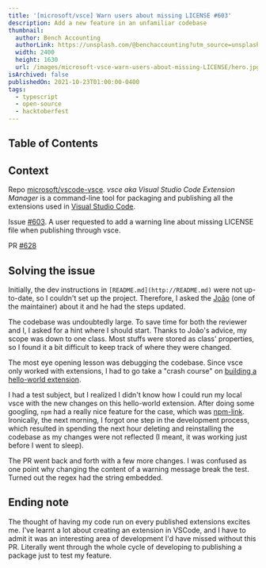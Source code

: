 ```yaml
---
title: '[microsoft/vsce] Warn users about missing LICENSE #603'
description: Add a new feature in an unfamiliar codebase
thumbnail:
  author: Bench Accounting
  authorLink: https://unsplash.com/@benchaccounting?utm_source=unsplash&utm_medium=referral&utm_content=creditCopyText
  width: 2400
  height: 1630
  url: /images/microsoft-vsce-warn-users-about-missing-LICENSE/hero.jpg
isArchived: false
publishedOn: 2021-10-23T01:00:00-0400
tags:
  - typescript
  - open-source
  - hacktoberfest
---
```

  
## Table of Contents

## Context

Repo [microsoft/vscode-vsce](https://github.com/microsoft/vscode-vsce). *vsce aka Visual Studio Code Extension Manager* is a command-line tool for packaging and publishing all the extensions used in [Visual Studio Code](https://code.visualstudio.com/). 

Issue [#603](https://github.com/microsoft/vscode-vsce/issues/603). A user requested to add a warning line about missing LICENSE file when publishing through vsce.

PR [#628](https://github.com/microsoft/vscode-vsce/pull/628)

## Solving the issue

Initially, the dev instructions in `[README.md](http://README.md)` were not up-to-date, so I couldn't set up the project. Therefore, I asked the [João](https://github.com/joaomoreno) (one of the maintainer) about it and he had the steps updated.

The codebase was undoubtedly large. To save time for both the reviewer and I, I asked for a hint where I should start. Thanks to João's advice, my scope was down to one class. Most stuffs were stored as class' properties, so I found it a bit difficult to keep track of where they were changed. 

The most eye opening lesson was debugging the codebase. Since vsce only worked with extensions, I had to go take a "crash course" on [building a hello-world extension](https://code.visualstudio.com/api/get-started/your-first-extension). 

I had a test subject, but I realized I didn't know how I could run my local vsce with the new changes on this hello-world extension. After doing some googling, `npm` had a really nice feature for the case, which was [npm-link](https://docs.npmjs.com/cli/v7/commands/npm-link). Ironically, the next morning, I forgot one step in the development process, which resulted in spending the next hour deleting and reinstalling the codebase as my changes were not reflected (I meant, it was working just before I went to sleep).

The PR went back and forth with a few more changes. I was confused as one point why changing the content of a warning message break the test. Turned out the regex had the string embedded.

## Ending note

The thought of having my code run on every published extensions excites me. I've learnt a lot about creating an extension in VSCode, and I have to admit it was an interesting area of development I'd have missed without this PR. Literally went through the whole cycle of developing to publishing a package just to test my feature.